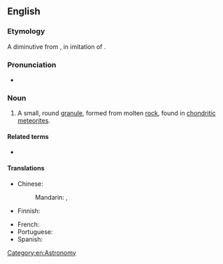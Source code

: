 ==English==

===Etymology===
A diminutive from {{der|en|grc|χόνδρος||grain}}, in imitation of {{m|en|granule}}.

===Pronunciation===
* {{IPA|en|/ˈkɒndɹuːl/}}

===Noun===
{{wikipedia}}
{{en-noun}}

# A small, round [[granule]], formed from molten [[rock]], found in [[chondritic]] [[meteorite]]s.
#: {{syn|en|chondre|chondrus}}

====Related terms====
* {{l|en|chondrite}}

====Translations====
{{trans-top|granule}}
* Chinese:
*: Mandarin: {{t|cmn|隕石球粒}}, {{t|cmn|陨石球粒|tr=yǔnshí qiúlì}}
* Finnish: {{t|fi|kondruuli}}
{{trans-mid}}
* French: {{t+|fr|chondre|m}}
* Portuguese: {{t|pt|côndrulo|m}}
* Spanish: {{t|es|cóndrulo|m}}
{{trans-bottom}}

[[Category:en:Astronomy]]